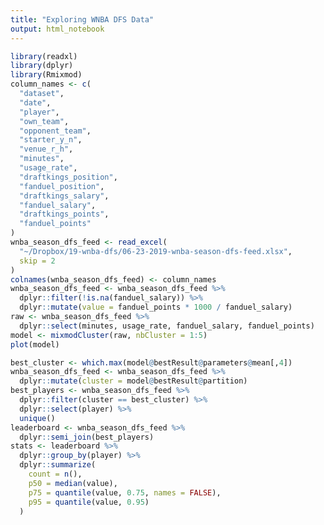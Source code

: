 ```yaml
---
title: "Exploring WNBA DFS Data"
output: html_notebook
---
```


```r
library(readxl)
library(dplyr)
library(Rmixmod)
column_names <- c(
  "dataset",
  "date",
  "player",
  "own_team",
  "opponent_team",
  "starter_y_n",
  "venue_r_h",
  "minutes",
  "usage_rate",
  "draftkings_position",
  "fanduel_position",
  "draftkings_salary",
  "fanduel_salary",
  "draftkings_points",
  "fanduel_points"
)
wnba_season_dfs_feed <- read_excel(
  "~/Dropbox/19-wnba-dfs/06-23-2019-wnba-season-dfs-feed.xlsx",
  skip = 2
)
colnames(wnba_season_dfs_feed) <- column_names
wnba_season_dfs_feed <- wnba_season_dfs_feed %>% 
  dplyr::filter(!is.na(fanduel_salary)) %>% 
  dplyr::mutate(value = fanduel_points * 1000 / fanduel_salary)
raw <- wnba_season_dfs_feed %>% 
  dplyr::select(minutes, usage_rate, fanduel_salary, fanduel_points)
model <- mixmodCluster(raw, nbCluster = 1:5)
plot(model)

```


```r
best_cluster <- which.max(model@bestResult@parameters@mean[,4])
wnba_season_dfs_feed <- wnba_season_dfs_feed %>% 
  dplyr::mutate(cluster = model@bestResult@partition)
best_players <- wnba_season_dfs_feed %>% 
  dplyr::filter(cluster == best_cluster) %>% 
  dplyr::select(player) %>% 
  unique()
leaderboard <- wnba_season_dfs_feed %>% 
  dplyr::semi_join(best_players)
stats <- leaderboard %>% 
  dplyr::group_by(player) %>% 
  dplyr::summarize(
    count = n(),
    p50 = median(value),
    p75 = quantile(value, 0.75, names = FALSE),
    p95 = quantile(value, 0.95)
  )
```
